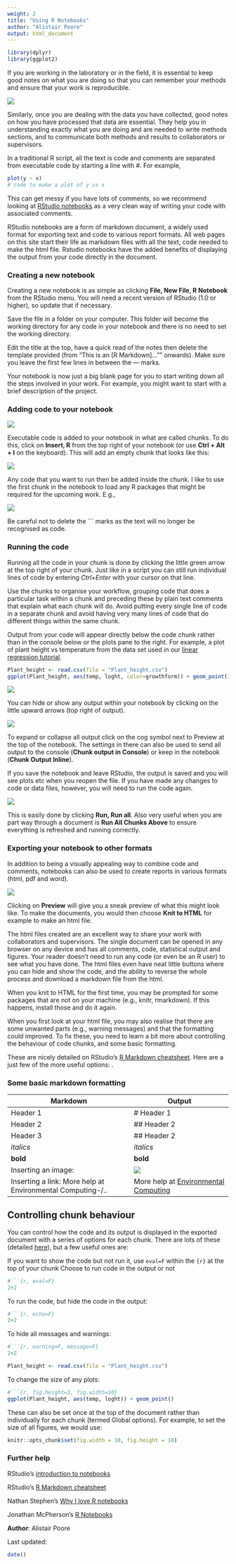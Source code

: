 ```yaml
---
weight: 2
title: "Using R Notebooks"
author: "Alistair Poore"
output: html_document
---
```


```r
library(dplyr)
library(ggplot2)
```

If you are working in the laboratory or in the field, it is essential to keep good notes on what you are doing so that you can remember your methods and ensure that your work is reproducible.

![](Notebooks_image.jpg)

Similarly, once you are dealing with the data you have collected, good notes on how you have processed that data are essential. They help you in understanding exactly what you are doing and are needed to write methods sections, and to communicate both methods and results to collaborators or supervisors.

In a traditional R script, all the text is code and comments are separated from executable code by starting a line with #. For example,

```r
plot(y ~ x)
# code to make a plot of y vs x
```

This can get messy if you have lots of comments, so we recommend looking at [RStudio notebooks](http://rmarkdown.rstudio.com/r_notebooks.html) as a very clean way of writing your code with associated comments.

RStudio notebooks are a form of markdown document, a widely used format for exporting text and code to various report formats. All web pages on this site start their life as markdown files with all the text, code needed to make the html file. Rstudio notebooks have the added benefits of displaying the output from your code directly in the document.
  

### Creating a new notebook
 
Creating a new notebook is as simple as clicking **File, New File, R Notebook** from the RStudio menu. You will need a recent version of RStudio (1.0 or higher), so update that if necessary.

Save the file in a folder on your computer. This folder will become the working directory for any code in your notebook and there is no need to set the working directory.

Edit the title at the top, have a quick read of the notes then delete the template provided (from "This is an [R Markdown]..."" onwards). Make sure you leave the first few lines in between the --- marks.

Your notebook is now just a big blank page for you to start writing down all the steps involved in your work. For example, you might want to start with a brief description of the project.
  

### Adding code to your notebook

![](Menu1.png)

Executable code is added to your notebook in what are called chunks. To do this, click on **Insert, R** from the top right of your notebook (or use **Ctrl + Alt + I** on the keyboard). This will add an empty chunk that looks like this:

![](Chunk1.png)

Any code that you want to run then be added inside the chunk. I like to use the first chunk in the notebook to load any R packages that might be required for the upcoming work. E.g.,

![](Chunk2.png)

Be careful not to delete the ``` marks as the text will no longer be recognised as code.
  

### Running the code
 
Running all the code in your chunk is done by clicking the little green arrow at the top right of your chunk. Just like in a script you can still run individual lines of code by entering *Ctrl+Enter* with your cursor on that line.

Use the chunks to organise your workflow, grouping code that does a particular task within a chunk and preceding these by plain text comments that explain what each chunk will do. Avoid putting every single line of code in a separate chunk and avoid having very many lines of code that do different things within the same chunk.

Output from your code will appear directly below the code chunk rather than in the console below or the plots pane to the right. For example, a plot of plant height vs temperature from the data set used in our [linear regression tutorial](/../statistics/linear-models/linear-regression).


```r
Plant_height <- read.csv(file = "Plant_height.csv")
ggplot(Plant_height, aes(temp, loght, color=growthform)) + geom_point()
```

![](Chunk3.png)

You can hide or show any output within your notebook by clicking on the little upward arrows (top right of output).


![](Menu2.png)

To expand or collapse all output click on the cog symbol next to Preview at the top of the notebook. The settings in there can also be used to send all output to the console (**Chunk output in Console**) or keep in the notebook (**Chunk Output Inline**).

If you save the notebook and leave RStudio, the output is saved and you will see plots etc when you reopen the file. If you have made any changes to code or data files, however, you will need to run the code again. 

![](Menu3.png)

This is easily done by clicking **Run, Run all**. Also very useful when you are part way through a document is **Run All Chunks Above** to ensure everything is refreshed and running correctly.
  

### Exporting your notebook to other formats
 
In addition to being a visually appealing way to combine code and comments, notebooks can also be used to create reports in various formats (html, pdf and word).

![](Menu4.png)

Clicking on **Preview** will give you a sneak preview of what this might look like. To make the documents, you would then choose **Knit to HTML** for example to make an html file.

The html files created are an excellent way to share your work with collaborators and supervisors. The single document can be opened in any browser on any device and has all comments, code, statistical output and figures. Your reader doesn't need to run any code (or even be an R user) to see what you have done. The html files even have neat little buttons where you can hide and show the code, and the ability to reverse the whole process and download a markdown file from the html.

When you knit to HTML for the first time, you may be prompted for some packages that are not on your machine (e.g., knitr, rmarkdown). If this happens, install those and do it again.

When you first look at your html file, you may also realise that there are some unwanted parts (e.g., warning messages) and that the formatting could improved. To fix these, you need to learn a bit more about controlling the behaviour of code chunks, and some basic formatting.

These are nicely detailed on RStudio's [R Markdown cheatsheet](https://www.rstudio.com/wp-content/uploads/2015/02/rmarkdown-cheatsheet.pdf). Here are a just few of the more useful options:
  . 

### Some basic markdown formatting
 

| Markdown  | Output  |
|-----|----|
| Header 1 |  # Header 1 |
| Header 2 |  ## Header 2 |
| Header 3 |  ## Header 2 |
| *italics*  | *italics* |
| **bold** |  **bold** |
|Inserting an image:  | ![](E_C_logo_black_square.png)  |
| Inserting a link: More help at Environmental Computing-/.. | More help at [Environmental Computing](/..)  |


## Controlling chunk behaviour
 
You can control how the code and its output is displayed in the exported document with a series of options for each chunk. There are lots of these (detailed [here](https://yihui.name/knitr/options/)), but a few useful ones are:

If you want to show the code but not run it, use `eval=F` within the `{r}` at the top of your chunk
Choose to run code in the output or not

```r
#```{r, eval=F}
2+2
```

To run the code, but hide the code in the output:

```r
#```{r, echo=F}
2+2
```

To hide all messages and warnings:

```r
#```{r, warning=F, message=F}
2+2
```


```r
Plant_height <- read.csv(file = "Plant_height.csv")
```

To change the size of any plots:

```r
#```{r, fig.height=3, fig.width=10}
ggplot(Plant_height, aes(temp, loght)) + geom_point()
```

These can also be set once at the top of the document rather than individually for each chunk (termed Global options). For example, to set the size of all figures, we would use:

```r
knitr::opts_chunk$set(fig.width = 10, fig.height = 10)
```
  

### Further help
 
RStudio's [introduction to notebooks](http://rmarkdown.rstudio.com/r_notebooks.html)

RStudio's [R Markdown cheatsheet](https://www.rstudio.com/wp-content/uploads/2015/02/rmarkdown-cheatsheet.pdf)

Nathan Stephen's [Why I love R notebooks](https://rviews.rstudio.com/2017/03/15/why-i-love-r-notebooks/)

Jonathan McPherson's [R Notebooks](https://www.rstudio.com/resources/webinars/introducing-notebooks/)
  

**Author**: Alistair Poore
 
Last updated:
```r
date()
```
